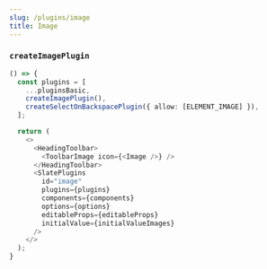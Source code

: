 ```yaml
---
slug: /plugins/image
title: Image
---
```


### `createImagePlugin`

```ts live
() => {
  const plugins = [
    ...pluginsBasic,
    createImagePlugin(),
    createSelectOnBackspacePlugin({ allow: [ELEMENT_IMAGE] }),
  ];

  return (
    <>
      <HeadingToolbar>
        <ToolbarImage icon={<Image />} />
      </HeadingToolbar>
      <SlatePlugins
        id="image"
        plugins={plugins}
        components={components}
        options={options}
        editableProps={editableProps}
        initialValue={initialValueImages}
      />
    </>
  );
}
```